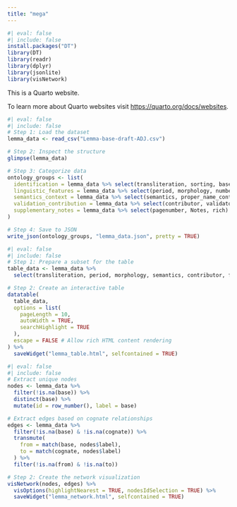 ```yaml
---
title: "mega"
---
```


```r
#| eval: false
#| include: false
install.packages("DT")
library(DT)
library(readr)
library(dplyr)
library(jsonlite)
library(visNetwork)

```
This is a Quarto website.

To learn more about Quarto websites visit <https://quarto.org/docs/websites>.

```r
#| eval: false
#| include: false
# Step 1: Load the dataset
lemma_data <- read_csv("Lemma-base-draft-ADJ.csv")

# Step 2: Inspect the structure
glimpse(lemma_data)

# Step 3: Categorize data
ontology_groups <- list(
  identification = lemma_data %>% select(transliteration, sorting, base, variant),
  linguistic_features = lemma_data %>% select(period, morphology, number, person, POS, frequency),
  semantics_context = lemma_data %>% select(semantics, proper_name_context, loan_lang, lang_context),
  validation_contribution = lemma_data %>% select(contributor, validator),
  supplementary_notes = lemma_data %>% select(pagenumber, Notes, rich)
)

# Step 4: Save to JSON
write_json(ontology_groups, "lemma_data.json", pretty = TRUE)
```

```r
#| eval: false
#| include: false
# Step 1: Prepare a subset for the table
table_data <- lemma_data %>%
  select(transliteration, period, morphology, semantics, contributor, frequency)

# Step 2: Create an interactive table
datatable(
  table_data,
  options = list(
    pageLength = 10,
    autoWidth = TRUE,
    searchHighlight = TRUE
  ),
  escape = FALSE # Allow rich HTML content rendering
) %>%
  saveWidget("lemma_table.html", selfcontained = TRUE)
```

```r
#| eval: false
#| include: false
# Extract unique nodes
nodes <- lemma_data %>%
  filter(!is.na(base)) %>%
  distinct(base) %>%
  mutate(id = row_number(), label = base)

# Extract edges based on cognate relationships
edges <- lemma_data %>%
  filter(!is.na(base) & !is.na(cognate)) %>%
  transmute(
    from = match(base, nodes$label),
    to = match(cognate, nodes$label)
  ) %>%
  filter(!is.na(from) & !is.na(to))

# Step 2: Create the network visualization
visNetwork(nodes, edges) %>%
  visOptions(highlightNearest = TRUE, nodesIdSelection = TRUE) %>%
  saveWidget("lemma_network.html", selfcontained = TRUE)
```